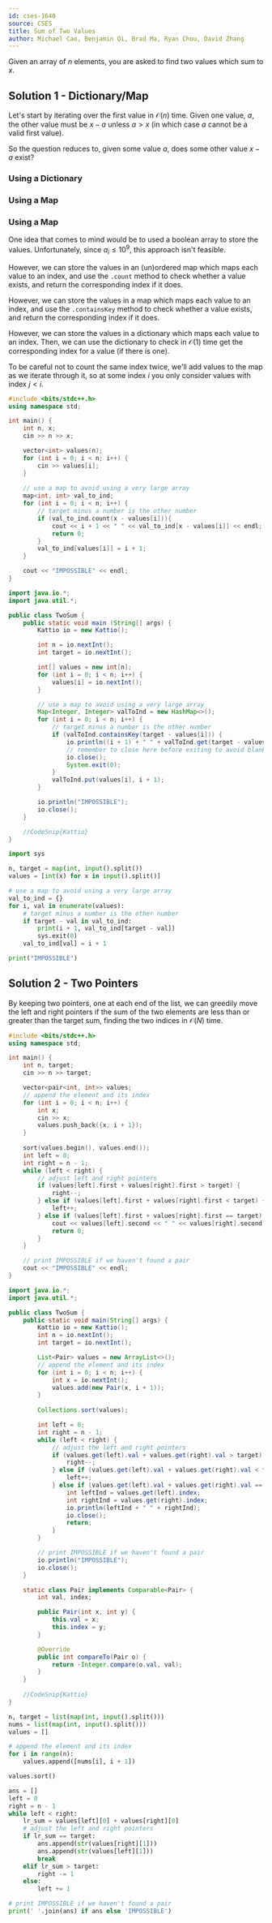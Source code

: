 ```yaml
---
id: cses-1640
source: CSES
title: Sum of Two Values
author: Michael Cao, Benjamin Qi, Brad Ma, Ryan Chou, David Zhang
---
```


Given an array of $n$ elements, you are asked to find two values which sum to
$x$.

## Solution 1 - Dictionary/Map

Let's start by iterating over the first value in $\mathcal{O}(n)$ time. Given
one value, $a$, the other value must be $x - a$ unless $a > x$ (in which case
$a$ cannot be a valid first value).

So the question reduces to, given some value $a$, does some other value $x - a$
exist?

<LanguageSection>
<PySection>

### Using a Dictionary

</PySection>
<CPPSection>

### Using a Map

</CPPSection>

<JavaSection>

### Using a Map

</JavaSection>
</LanguageSection>

One idea that comes to mind would be to used a boolean array to store the
values. Unfortunately, since $a_i \leq 10^9$, this approach isn't feasible.

<LanguageSection>
<CPPSection>

However, we can store the values in an (un)ordered map which maps each value to
an index, and use the `.count` method to check whether a value exists, and
return the corresponding index if it does.

</CPPSection>
<JavaSection>

However, we can store the values in a map which maps each value to an index, and
use the `.containsKey` method to check whether a value exists, and return the
corresponding index if it does.

</JavaSection>
<PySection>

However, we can store the values in a dictionary which maps each value to an
index. Then, we can use the dictionary to check in $\mathcal{O}(1)$ time get the corresponding
index for a value (if there is one).

</PySection>
</LanguageSection>

To be careful not to count the same index twice, we'll add values to the map as
we iterate through it, so at some index $i$ you only consider values with index
$j < i$.

<LanguageSection>
<CPPSection>

```cpp
#include <bits/stdc++.h>
using namespace std;

int main() {
	int n, x;
	cin >> n >> x;

	vector<int> values(n);
	for (int i = 0; i < n; i++) {
		cin >> values[i];
	}
	
	// use a map to avoid using a very large array
	map<int, int> val_to_ind;
	for (int i = 0; i < n; i++) {
		// target minus a number is the other number
		if (val_to_ind.count(x - values[i])){
			cout << i + 1 << " " << val_to_ind[x - values[i]] << endl;
			return 0;
		}
		val_to_ind[values[i]] = i + 1;
	}

	cout << "IMPOSSIBLE" << endl;
}
```

</CPPSection>
<JavaSection>

```java
import java.io.*;
import java.util.*;

public class TwoSum {
	public static void main (String[] args) {
		Kattio io = new Kattio();

		int n = io.nextInt();
		int target = io.nextInt();

		int[] values = new int[n];
		for (int i = 0; i < n; i++) {
			values[i] = io.nextInt();
		}

		// use a map to avoid using a very large array
		Map<Integer, Integer> valToInd = new HashMap<>();
		for (int i = 0; i < n; i++) {
			// target minus a number is the other number
			if (valToInd.containsKey(target - values[i])) {
				io.println((i + 1) + " " + valToInd.get(target - values[i]));
				// remember to close here before exiting to avoid blank output
				io.close();
				System.exit(0);
			}
			valToInd.put(values[i], i + 1);
		}

		io.println("IMPOSSIBLE");
		io.close();
	}

	//CodeSnip{Kattio}
}
```

</JavaSection>
<PySection>

```py
import sys

n, target = map(int, input().split())
values = [int(x) for x in input().split()]

# use a map to avoid using a very large array
val_to_ind = {}
for i, val in enumerate(values):
	# target minus a number is the other number
	if target - val in val_to_ind:
		print(i + 1, val_to_ind[target - val])
		sys.exit(0)
	val_to_ind[val] = i + 1

print("IMPOSSIBLE")
```

</PySection>
</LanguageSection>

## Solution 2 - Two Pointers

By keeping two pointers, one at each end of the list, we can greedily move the left and right pointers if the sum of the two elements
are less than or greater than the target sum, finding the two indices in $\mathcal{O}(N)$ time.

<LanguageSection>
<CPPSection>

```cpp
#include <bits/stdc++.h>
using namespace std;

int main() {
	int n, target;
	cin >> n >> target;

	vector<pair<int, int>> values;
	// append the element and its index
	for (int i = 0; i < n; i++) {
		int x;
		cin >> x;
		values.push_back({x, i + 1});
	}
	
	sort(values.begin(), values.end());
	int left = 0;
	int right = n - 1;
	while (left < right) {
		// adjust left and right pointers
		if (values[left].first + values[right].first > target) {
			right--;
		} else if (values[left].first + values[right].first < target) {
			left++;
		} else if (values[left].first + values[right].first == target) {
			cout << values[left].second << " " << values[right].second << endl;
			return 0;
		}
	}

	// print IMPOSSIBLE if we haven't found a pair
	cout << "IMPOSSIBLE" << endl;
}
```

</CPPSection>
<JavaSection>

```java
import java.io.*;
import java.util.*;

public class TwoSum {
	public static void main(String[] args) {
		Kattio io = new Kattio();
		int n = io.nextInt();
		int target = io.nextInt();

		List<Pair> values = new ArrayList<>();
		// append the element and its index
		for (int i = 0; i < n; i++) {
			int x = io.nextInt();
			values.add(new Pair(x, i + 1));
		}
		
		Collections.sort(values);

		int left = 0;
		int right = n - 1;
		while (left < right) {
			// adjust the left and right pointers
			if (values.get(left).val + values.get(right).val > target) {
				right--;
			} else if (values.get(left).val + values.get(right).val < target) {
				left++;
			} else if (values.get(left).val + values.get(right).val == target) {
				int leftInd = values.get(left).index;
				int rightInd = values.get(right).index;
				io.println(leftInd + " " + rightInd);
				io.close();
				return;
			}
		}

		// print IMPOSSIBLE if we haven't found a pair
		io.println("IMPOSSIBLE");
		io.close(); 
	}

	static class Pair implements Comparable<Pair> {
		int val, index;

		public Pair(int x, int y) {
			this.val = x;
			this.index = y;
		}

		@Override
		public int compareTo(Pair o) {
			return -Integer.compare(o.val, val);
		}
	}
	
	//CodeSnip{Kattio}
}
```

</JavaSection>
<PySection>

```py
n, target = list(map(int, input().split()))
nums = list(map(int, input().split()))
values = []

# append the element and its index
for i in range(n):
	values.append([nums[i], i + 1])

values.sort()

ans = []
left = 0
right = n - 1
while left < right:
	lr_sum = values[left][0] + values[right][0]
	# adjust the left and right pointers
	if lr_sum == target:
		ans.append(str(values[right][1]))
		ans.append(str(values[left][1]))
		break
	elif lr_sum > target:
		right -= 1
	else:
		left += 1

# print IMPOSSIBLE if we haven't found a pair
print(' '.join(ans) if ans else 'IMPOSSIBLE')
```

</PySection>
</LanguageSection> 
